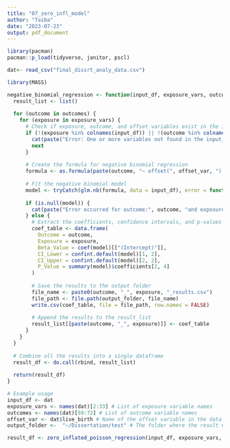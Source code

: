 ```yaml
---
title: "07_zero_infl_model"
author: "Taiba"
date: "2023-07-23"
output: pdf_document
---
```



```r
library(pacman)
pacman::p_load(tidyverse, janitor, pscl)
```


```r
dat<- read_csv("final_dissrt_analy_data.csv")
```


```r
library(MASS)

negative_binomial_regression <- function(input_df, exposure_vars, outcomes, offset_var, output_folder) {
  result_list <- list()
  
  for (outcome in outcomes) {
    for (exposure in exposure_vars) {
      # Check if exposure, outcome, and offset variables exist in the input_df
      if (!(exposure %in% colnames(input_df)) || !(outcome %in% colnames(input_df)) || !(offset_var %in% colnames(input_df))) {
        cat(paste("Error: One or more variables not found in the input_df for outcome:", outcome, "and exposure:", exposure, "\n"))
        next
      }
      
      # Create the formula for negative binomial regression
      formula <- as.formula(paste(outcome, "~ offset(", offset_var, ") + ", exposure))
      
      # Fit the negative binomial model
      model <- tryCatch(glm.nb(formula, data = input_df), error = function(e) NULL)
      
      if (is.null(model)) {
        cat(paste("Error occurred for outcome:", outcome, "and exposure:", exposure, "\n", "Error message:", e$message, "\n"))
      } else {
        # Extract the coefficients, confidence intervals, and p-values
        coef_table <- data.frame(
          Outcome = outcome,
          Exposure = exposure,
          Beta_Value = coef(model)[["(Intercept)"]],
          CI_Lower = confint.default(model)[1, 2],
          CI_Upper = confint.default(model)[2, 2],
          P_Value = summary(model)$coefficients[2, 4]
        )
        
        # Save the results to the output folder
        file_name <- paste0(outcome, "_", exposure, "_results.csv")
        file_path <- file.path(output_folder, file_name)
        write.csv(coef_table, file = file_path, row.names = FALSE)
        
        # Append the results to the result_list
        result_list[[paste(outcome, "_", exposure)]] <- coef_table
      }
    }
  }
  
  # Combine all the results into a single dataframe
  result_df <- do.call(rbind, result_list)
  
  return(result_df)
}

```


```r
# Example usage
input_df <- dat
exposure_vars <- names(dat)[2:33] # List of exposure variable names
outcomes <- names(dat)[59:72] # List of outcome variable names
offset_var <- dat$live_birth # Name of the offset variable in the data frame
output_folder <-  "~/Dissertation/test" # The folder where the result CSV files will be saved

result_df <- zero_inflated_poisson_regression(input_df, exposure_vars, outcomes, offset_var, output_folder)

```




